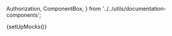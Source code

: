   Authorization,
  ComponentBox,
} from '../../utils/documentation-components';

{setUpMocks()}

<Meta
  title="Entities/BusinessDetails"
  Components="justifi-business-details"
  of={JustifiBusinessDetails}
/>

<Title />

---

Component to render detailed information about a business. You will need to first
create a business via [Business API](https://docs.justifi.tech/api-spec#tag/Business) to get
the business-id required for this component.

# Index

---

- [Props and methods](#props-and-methods)
- [Authorization](#authorization)
- [Example usage](#example-usage)

# Props and methods

---

<ArgTypes exclude={['Theme']} />

<Authorization
  actions={['read']}
  entity="business"
  identification="business_id"
/>

# Example Usage

---

<ComponentBox>
  <justifi-business-details business-id="123" auth-token="123abc" />
</ComponentBox>

---

<Source dark language="html" code={codeExampleFull} />
